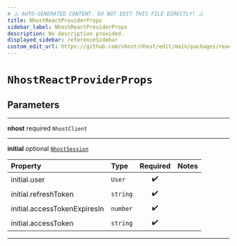 ```yaml
---
# ⚠️ AUTO-GENERATED CONTENT. DO NOT EDIT THIS FILE DIRECTLY! ⚠️
title: NhostReactProviderProps
sidebar_label: NhostReactProviderProps
description: No description provided.
displayed_sidebar: referenceSidebar
custom_edit_url: https://github.com/nhost/nhost/edit/main/packages/react/src/provider.tsx#L7
---
```


# `NhostReactProviderProps`

## Parameters

---

**<span className="parameter-name">nhost</span>** <span className="optional-status">required</span> `NhostClient`

---

**<span className="parameter-name">initial</span>** <span className="optional-status">optional</span> [`NhostSession`](/reference/docgen/nextjs/types/nhost-session)

| Property                                                                                                 | Type     | Required | Notes |
| :------------------------------------------------------------------------------------------------------- | :------- | :------: | :---- |
| <span className="parameter-name"><span className="light-grey">initial.</span>user</span>                 | `User`   |    ✔️    |       |
| <span className="parameter-name"><span className="light-grey">initial.</span>refreshToken</span>         | `string` |    ✔️    |       |
| <span className="parameter-name"><span className="light-grey">initial.</span>accessTokenExpiresIn</span> | `number` |    ✔️    |       |
| <span className="parameter-name"><span className="light-grey">initial.</span>accessToken</span>          | `string` |    ✔️    |       |

---
